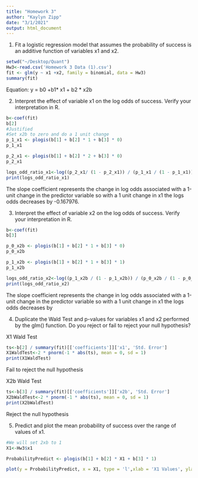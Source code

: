 ```yaml
---
title: "Homework 3"
author: "Kaylyn Zipp"
date: "3/1/2021"
output: html_document
---
```

1. Fit a logistic regression model that assumes the probability of success is an additive function of variables x1 and x2.

```r
setwd("~/Desktop/Quant")
Hw3<-read.csv('Homework 3 Data (1).csv')
fit <- glm(y ~ x1 +x2, family = binomial, data = Hw3)
summary(fit)
```

Equation: 
y = b0 +b1* x1 + b2 * x2b

2. Interpret the effect of variable x1 on the log odds of success. Verify your interpretation in R.


```r
b<-coef(fit)
b[2]
#Justified
#Set x2b to zero and do a 1 unit change
p_1_x1 <- plogis(b[1] + b[2] * 1 + b[3] * 0)
p_1_x1

p_2_x1 <- plogis(b[1] + b[2] * 2 + b[3] * 0)
p_2_x1

logs_odd_ratio_x1<-log((p_2_x1/ (1 - p_2_x1)) / (p_1_x1 / (1 - p_1_x1)))
print(logs_odd_ratio_x1)
```

The slope coefficient represents the change in log odds associated with a 1-unit change in the predictor variable so with a 1 unit change in x1 the logs odds decreases by -0.167976. 

3. Interpret the effect of variable x2 on the log odds of success. Verify your interpretation in R.

```r
b<-coef(fit)
b[3]

p_0_x2b <- plogis(b[1] + b[2] * 1 + b[3] * 0)
p_0_x2b

p_1_x2b <- plogis(b[1] + b[2] * 1 + b[3] * 1)
p_1_x2b

logs_odd_ratio_x2<-log((p_1_x2b / (1 - p_1_x2b)) / (p_0_x2b / (1 - p_0_x2b)))
print(logs_odd_ratio_x2)
```

The slope coefficient represents the change in log odds associated with a 1-unit change in the predictor variable so with a 1 unit change in x1 the logs odds decreases by 

4. Duplicate the Wald Test and p-values for variables x1 and x2 performed by the glm() function. Do you reject or fail to reject your null hypothesis?

X1 Wald Test 

```r
ts<-b[2] / summary(fit)[['coefficients']]['x1', 'Std. Error']
X1WaldTest<-2 * pnorm(-1 * abs(ts), mean = 0, sd = 1)
print(X1WaldTest)
```

Fail to reject the null hypothesis

X2b Wald Test 

```r
ts<-b[3] / summary(fit)[['coefficients']]['x2b', 'Std. Error']
X2bWaldTest<-2 * pnorm(-1 * abs(ts), mean = 0, sd = 1)
print(X2bWaldTest)
```

Reject the null hypothesis

5. Predict and plot the mean probability of success over the range of values of x1.
```r
#We will set 2xb to 1 
X1<-Hw3$x1

ProbabilityPredict <- plogis(b[1] + b[2] * X1 + b[3] * 1)

plot(y = ProbabilityPredict, x = X1, type = 'l',xlab = 'X1 Values', ylab = 'Probability')

```


